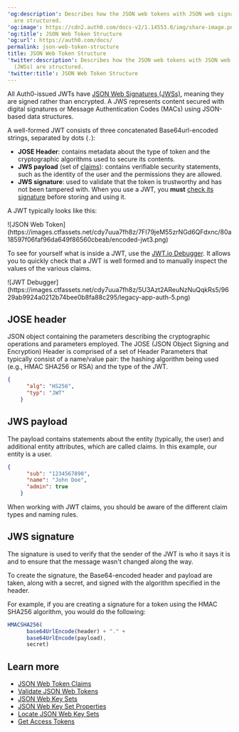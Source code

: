 ---
'og:description': Describes how the JSON web tokens with JSON web signatures (JWSs)
  are structured.
'og:image': https://cdn2.auth0.com/docs-v2/1.14553.0/img/share-image.png
'og:title': JSON Web Token Structure
'og:url': https://auth0.com/docs/
permalink: json-web-token-structure
title: JSON Web Token Structure
'twitter:description': Describes how the JSON web tokens with JSON web signatures
  (JWSs) are structured.
'twitter:title': JSON Web Token Structure
---
All Auth0-issued <Tooltip tip="JSON Web Token (JWT): Standard ID Token format (and often Access Token format) used to represent claims securely between two parties." cta="View Glossary" href="/docs/glossary?term=JWTs">JWTs</Tooltip> have [JSON Web Signatures (JWSs)](https://tools.ietf.org/html/rfc7515), meaning they are signed rather than encrypted. A JWS represents content secured with <Tooltip tip="JSON Web Token (JWT): Standard ID Token format (and often Access Token format) used to represent claims securely between two parties." cta="View Glossary" href="/docs/glossary?term=digital+signatures">digital signatures</Tooltip> or Message Authentication Codes (MACs) using JSON-based data structures.

A well-formed JWT consists of three concatenated Base64url-encoded strings, separated by dots (`.`):

* **JOSE Header**: contains metadata about the type of token and the cryptographic algorithms used to secure its contents.
* **JWS payload** (set of [claims](https://tools.ietf.org/html/rfc7519#section-4)): contains verifiable security statements, such as the identity of the user and the permissions they are allowed.
* **JWS signature**: used to validate that the token is trustworthy and has not been tampered with. When you use a JWT, you **must** [check its signature](/docs/secure/tokens/json-web-tokens/validate-json-web-tokens) before storing and using it.

A JWT typically looks like this:

<Frame>![JSON Web Token](https://images.ctfassets.net/cdy7uua7fh8z/7FI79jeM55zrNGd6QFdxnc/80a18597f06faf96da649f86560cbeab/encoded-jwt3.png)</Frame>

To see for yourself what is inside a JWT, use the [JWT.io Debugger](http://jwt.io). It allows you to quickly check that a JWT is well formed and to manually inspect the values of the various claims.

<Frame>![JWT Debugger](https://images.ctfassets.net/cdy7uua7fh8z/5U3Azt2AReuNzNuQqkRs5/9629ab9924a0212b74bee0b8fa88c295/legacy-app-auth-5.png)</Frame>

## JOSE header

JSON object containing the parameters describing the cryptographic operations and parameters employed. The JOSE (JSON Object Signing and Encryption) Header is comprised of a set of Header Parameters that typically consist of a name/value pair: the hashing algorithm being used (e.g., HMAC SHA256 or RSA) and the type of the JWT.

```json lines
{
      "alg": "HS256",
      "typ": "JWT"
    }
```






## JWS payload

The payload contains statements about the entity (typically, the user) and additional entity attributes, which are called claims. In this example, our entity is a user.

```json lines
{
      "sub": "1234567890",
      "name": "John Doe",
      "admin": true
    }
```






When working with JWT claims, you should be aware of the different claim types and naming rules.

## JWS signature

The signature is used to verify that the sender of the JWT is who it says it is and to ensure that the message wasn't changed along the way.

To create the signature, the Base64-encoded header and payload are taken, along with a secret, and signed with the algorithm specified in the header.

For example, if you are creating a signature for a token using the HMAC SHA256 algorithm, you would do the following:

```js lines
HMACSHA256(
      base64UrlEncode(header) + "." +
      base64UrlEncode(payload),
      secret)
```






## Learn more

* [JSON Web Token Claims](/docs/secure/tokens/json-web-tokens/json-web-token-claims)
* [Validate JSON Web Tokens](/docs/secure/tokens/json-web-tokens/validate-json-web-tokens)
* [JSON Web Key Sets](/docs/secure/tokens/json-web-tokens/json-web-key-sets)
* [JSON Web Key Set Properties](/docs/secure/tokens/json-web-tokens/json-web-key-set-properties)
* [Locate JSON Web Key Sets](/docs/secure/tokens/json-web-tokens/locate-json-web-key-sets)
* [Get Access Tokens](/docs/secure/tokens/access-tokens/get-access-tokens)